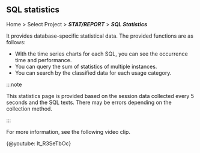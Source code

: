 ## SQL statistics

Home > Select Project > **_STAT/REPORT_** > **_SQL Statistics_**

It provides database-specific statistical data. The provided functions are as follows:

-   With the time series charts for each SQL, you can see the occurrence time and performance. 
-   You can query the sum of statistics of multiple instances.
-   You can search by the classified data for each usage category.

:::note

This statistics page is provided based on the session data collected every 5 seconds and the SQL texts. There may be errors depending on the collection method.

:::

<Xclude product='postgresql'>

For more information, see the following video clip.

{@youtube: lt_R3SeTbOc}

</Xclude>
